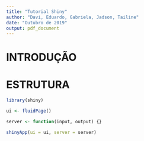 ```yaml
---
title: "Tutorial Shiny"
author: "Davi, Eduardo, Gabriela, Jadson, Tailine"
date: "Outubro de 2019"
output: pdf_document
---
```


# INTRODUÇÃO

# ESTRUTURA

```r
library(shiny)

ui <- fluidPage()

server <- function(input, output) {}

shinyApp(ui = ui, server = server)
```


